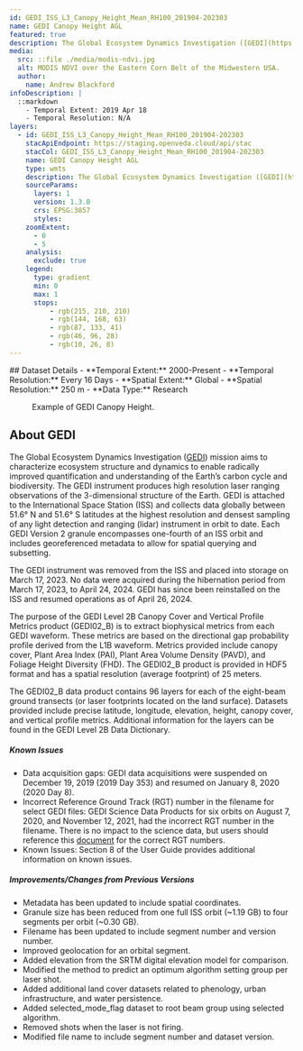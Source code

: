 ```yaml
---
id: GEDI_ISS_L3_Canopy_Height_Mean_RH100_201904-202303
name: GEDI Canopy Height AGL
featured: true
description: The Global Ecosystem Dynamics Investigation ([GEDI](https://gedi.umd.edu/)) mission aims to characterize ecosystem structure and dynamics to enable radically improved quantification and understanding of the Earth’s carbon cycle and biodiversity. The GEDI instrument produces high resolution laser ranging observations of the 3-dimensional structure of the Earth. GEDI is attached to the International Space Station (ISS) and collects data globally between 51.6° N and 51.6° S latitudes at the highest resolution and densest sampling of any light detection and ranging (lidar) instrument in orbit to date. Each GEDI Version 2 granule encompasses one-fourth of an ISS orbit and includes georeferenced metadata to allow for spatial querying and subsetting.
media:
  src: ::file ./media/modis-ndvi.jpg
  alt: MODIS NDVI over the Eastern Corn Belt of the Midwestern USA.
  author:
    name: Andrew Blackford
infoDescription: |
  ::markdown
    - Temporal Extent: 2019 Apr 18
    - Temporal Resolution: N/A
layers:
  - id: GEDI_ISS_L3_Canopy_Height_Mean_RH100_201904-202303
    stacApiEndpoint: https://staging.openveda.cloud/api/stac
    stacCol: GEDI_ISS_L3_Canopy_Height_Mean_RH100_201904-202303
    name: GEDI Canopy Height AGL
    type: wmts
    description: The Global Ecosystem Dynamics Investigation ([GEDI](https://gedi.umd.edu/)) mission aims to characterize ecosystem structure and dynamics to enable radically improved quantification and understanding of the Earth’s carbon cycle and biodiversity. The GEDI instrument produces high resolution laser ranging observations of the 3-dimensional structure of the Earth. GEDI is attached to the International Space Station (ISS) and collects data globally between 51.6° N and 51.6° S latitudes at the highest resolution and densest sampling of any light detection and ranging (lidar) instrument in orbit to date. Each GEDI Version 2 granule encompasses one-fourth of an ISS orbit and includes georeferenced metadata to allow for spatial querying and subsetting.
    sourceParams:
      layers: 1
      version: 1.3.0
      crs: EPSG:3857
      styles:
    zoomExtent:
      - 0
      - 5
    analysis:
      exclude: true
    legend:
      type: gradient
      min: 0
      max: 1
      stops:
          - rgb(215, 210, 210)
          - rgb(144, 168, 63)
          - rgb(87, 133, 41)
          - rgb(46, 96, 28)
          - rgb(10, 26, 8)
---
```


<Block>
  <Prose>
  ## Dataset Details
  - **Temporal Extent:** 2000-Present
  - **Temporal Resolution:** Every 16 Days
  - **Spatial Extent:** Global
  - **Spatial Resolution:** 250 m
  - **Data Type:** Research
  </Prose>
<Figure>
  <Map
    datasetId=' GEDI_ISS_L3_Canopy_Height_Mean_RH100_201904-202303'
    layerId=' GEDI_ISS_L3_Canopy_Height_Mean_RH100_201904-202303'
    dateTime='2019-04-18'
    zoom={8}
    center={[-95.37,29.76]}
  />
  <Caption
    attrAuthor='NASA'
    attrUrl='https://nasa.gov/'
  >
  Example of GEDI Canopy Height.
  </Caption>
</Figure>
</Block>


<Block>
<Prose>

## About GEDI

The Global Ecosystem Dynamics Investigation ([GEDI](https://gedi.umd.edu/)) mission aims to characterize ecosystem structure and dynamics to enable radically improved quantification and understanding of the Earth’s carbon cycle and biodiversity. The GEDI instrument produces high resolution laser ranging observations of the 3-dimensional structure of the Earth. GEDI is attached to the International Space Station (ISS) and collects data globally between 51.6° N and 51.6° S latitudes at the highest resolution and densest sampling of any light detection and ranging (lidar) instrument in orbit to date. Each GEDI Version 2 granule encompasses one-fourth of an ISS orbit and includes georeferenced metadata to allow for spatial querying and subsetting.

The GEDI instrument was removed from the ISS and placed into storage on March 17, 2023. No data were acquired during the hibernation period from March 17, 2023, to April 24, 2024. GEDI has since been reinstalled on the ISS and resumed operations as of April 26, 2024.

The purpose of the GEDI Level 2B Canopy Cover and Vertical Profile Metrics product (GEDI02_B) is to extract biophysical metrics from each GEDI waveform. These metrics are based on the directional gap probability profile derived from the L1B waveform. Metrics provided include canopy cover, Plant Area Index (PAI), Plant Area Volume Density (PAVD), and Foliage Height Diversity (FHD). The GEDI02_B product is provided in HDF5 format and has a spatial resolution (average footprint) of 25 meters.

The GEDI02_B data product contains 96 layers for each of the eight-beam ground transects (or laser footprints located on the land surface). Datasets provided include precise latitude, longitude, elevation, height, canopy cover, and vertical profile metrics. Additional information for the layers can be found in the GEDI Level 2B Data Dictionary.

##### Known Issues

* Data acquisition gaps: GEDI data acquisitions were suspended on December 19, 2019 (2019 Day 353) and resumed on January 8, 2020 (2020 Day 8).
* Incorrect Reference Ground Track (RGT) number in the filename for select GEDI files: GEDI Science Data Products for six orbits on August 7, 2020, and November 12, 2021, had the incorrect RGT number in the filename. There is no impact to the science data, but users should reference this [document](https://lpdaac.usgs.gov/documents/2236/GEDI_CORRECTED_RGT_FILENAMES.pptx) for the correct RGT numbers.
* Known Issues: Section 8 of the User Guide provides additional information on known issues.

##### Improvements/Changes from Previous Versions

* Metadata has been updated to include spatial coordinates.
* Granule size has been reduced from one full ISS orbit (~1.19 GB) to four segments per orbit (~0.30 GB).
* Filename has been updated to include segment number and version number.
* Improved geolocation for an orbital segment.
* Added elevation from the SRTM digital elevation model for comparison.
* Modified the method to predict an optimum algorithm setting group per laser shot.
* Added additional land cover datasets related to phenology, urban infrastructure, and water persistence.
* Added selected_mode_flag dataset to root beam group using selected algorithm.
* Removed shots when the laser is not firing.
* Modified file name to include segment number and dataset version.

</Prose>
</Block>

